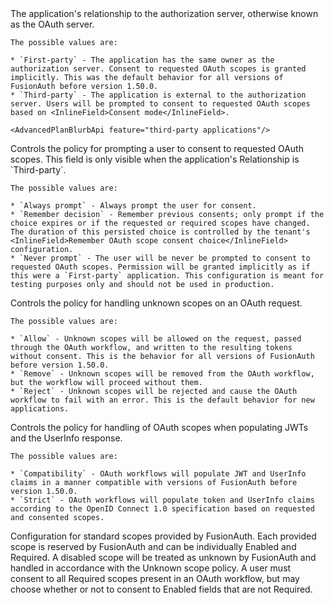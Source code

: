 
<APIBlock>
  <APIField name="Relationship">
    The application's relationship to the authorization server, otherwise known as the OAuth server.

    The possible values are:

    * `First-party` - The application has the same owner as the authorization server. Consent to requested OAuth scopes is granted implicitly. This was the default behavior for all versions of FusionAuth before version 1.50.0.
    * `Third-party` - The application is external to the authorization server. Users will be prompted to consent to requested OAuth scopes based on <InlineField>Consent mode</InlineField>.

    <AdvancedPlanBlurbApi feature="third-party applications"/>
  </APIField>
  <APIField name="Consent mode">
    Controls the policy for prompting a user to consent to requested OAuth scopes. This field is only visible when the application's <InlineField>Relationship</InlineField> is `Third-party`.

    The possible values are:

    * `Always prompt` - Always prompt the user for consent.
    * `Remember decision` - Remember previous consents; only prompt if the choice expires or if the requested or required scopes have changed. The duration of this persisted choice is controlled by the tenant's <InlineField>Remember OAuth scope consent choice</InlineField> configuration.
    * `Never prompt` - The user will be never be prompted to consent to requested OAuth scopes. Permission will be granted implicitly as if this were a `First-party` application. This configuration is meant for testing purposes only and should not be used in production.
  </APIField>
  <APIField name="Unknown scope policy">
    Controls the policy for handling unknown scopes on an OAuth request.

    The possible values are:

    * `Allow` - Unknown scopes will be allowed on the request, passed through the OAuth workflow, and written to the resulting tokens without consent. This is the behavior for all versions of FusionAuth before version 1.50.0.
    * `Remove` - Unknown scopes will be removed from the OAuth workflow, but the workflow will proceed without them.
    * `Reject` - Unknown scopes will be rejected and cause the OAuth workflow to fail with an error. This is the default behavior for new applications.
  </APIField>
  <APIField name="Scope handling policy">
    Controls the policy for handling of OAuth scopes when populating JWTs and the UserInfo response.

    The possible values are:

    * `Compatibility` - OAuth workflows will populate JWT and UserInfo claims in a manner compatible with versions of FusionAuth before version 1.50.0.
    * `Strict` - OAuth workflows will populate token and UserInfo claims according to the OpenID Connect 1.0 specification based on requested and consented scopes.
  </APIField>
  <APIField name="Provided scopes">
    Configuration for standard scopes provided by FusionAuth. Each provided scope is reserved by FusionAuth and can be individually <InlineField>Enabled</InlineField> and <InlineField>Required.</InlineField> A disabled scope will be treated as unknown by FusionAuth and handled in accordance with the <InlineField>Unknown scope policy.</InlineField> A user must consent to all <InlineField>Required</InlineField> scopes present in an OAuth workflow, but may choose whether or not to consent to <InlineField>Enabled</InlineField> fields that are not <InlineField>Required.</InlineField>
  </APIField>
</APIBlock>
